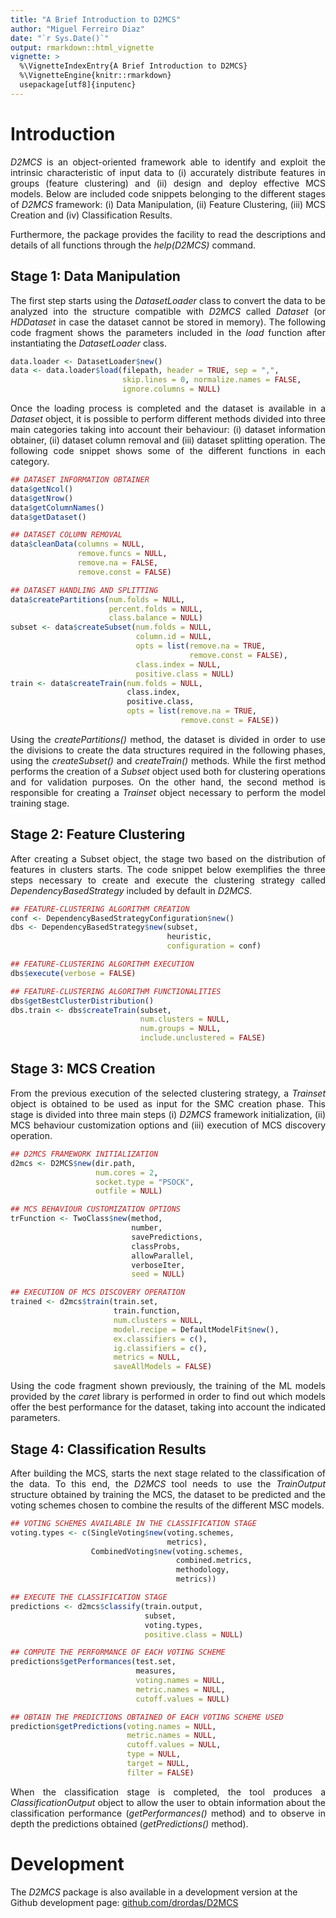 ```yaml
---
title: "A Brief Introduction to D2MCS"
author: "Miguel Ferreiro Diaz"
date: "`r Sys.Date()`"
output: rmarkdown::html_vignette
vignette: >
  %\VignetteIndexEntry{A Brief Introduction to D2MCS}
  %\VignetteEngine{knitr::rmarkdown}
  usepackage[utf8]{inputenc}
---
```


# Introduction

<div style = "text-align: justify">

*D2MCS* is an object-oriented framework able to identify and exploit the intrinsic characteristic of input data to (i) accurately distribute features in groups (feature clustering) and (ii) design and deploy effective MCS models. Below are included code snippets belonging to the different stages of *D2MCS* framework: (i) Data Manipulation, (ii) Feature Clustering, (iii) MCS Creation and (iv) Classification Results.

Furthermore, the package provides the facility to read the descriptions and details of all functions through the *help(D2MCS)* command. 

</div>

## Stage 1: Data Manipulation

<div style="text-align:justify">

The first step starts using the *DatasetLoader* class to convert the data to be analyzed into the structure compatible with *D2MCS* called *Dataset* (or *HDDataset* in case the dataset cannot be stored in memory). The following code fragment shows the parameters included in the *load* function after instantiating the *DatasetLoader* class.


```R
data.loader <- DatasetLoader$new()
data <- data.loader$load(filepath, header = TRUE, sep = ",", 
                         skip.lines = 0, normalize.names = FALSE, 
                         ignore.columns = NULL)
```

Once the loading process is completed and the dataset is available in a *Dataset* object, it is possible to perform different methods divided into three main categories taking into account their behaviour: (i) dataset information obtainer, (ii) dataset column removal and (iii) dataset splitting operation. The following code snippet shows some of the different functions in each category.

```R
## DATASET INFORMATION OBTAINER
data$getNcol()
data$getNrow()
data$getColumnNames()
data$getDataset()

## DATASET COLUMN REMOVAL
data$cleanData(columns = NULL, 
               remove.funcs = NULL, 
               remove.na = FALSE, 
               remove.const = FALSE)

## DATASET HANDLING AND SPLITTING
data$createPartitions(num.folds = NULL, 
                      percent.folds = NULL,
                      class.balance = NULL)
subset <- data$createSubset(num.folds = NULL, 
                            column.id = NULL,
                            opts = list(remove.na = TRUE, 
                                        remove.const = FALSE),
                            class.index = NULL, 
                            positive.class = NULL)
train <- data$createTrain(num.folds = NULL, 
                          class.index, 
                          positive.class, 
                          opts = list(remove.na = TRUE, 
                                      remove.const = FALSE))

```

Using the *createPartitions()* method, the dataset is divided in order to use the divisions to create the data structures required in the following phases, using the *createSubset()* and *createTrain() * methods. While the first method performs the creation of a *Subset* object used both for clustering operations and for validation purposes. On the other hand, the second method is responsible for creating a *Trainset* object necessary to perform the model training stage.

</div>

## Stage 2: Feature Clustering

<div style="text-align:justify">

After creating a Subset object, the stage two based on the distribution of features in clusters starts. The code snippet below exemplifies the three steps necessary to create and execute the clustering strategy called *DependencyBasedStrategy* included by default in *D2MCS*.

```R
## FEATURE-CLUSTERING ALGORITHM CREATION
conf <- DependencyBasedStrategyConfiguration$new() 
dbs <- DependencyBasedStrategy$new(subset, 
                                   heuristic, 
                                   configuration = conf)

## FEATURE-CLUSTERING ALGORITHM EXECUTION 
dbs$execute(verbose = FALSE)

## FEATURE-CLUSTERING ALGORITHM FUNCTIONALITIES
dbs$getBestClusterDistribution()
dbs.train <- dbs$createTrain(subset, 
                             num.clusters = NULL, 
                             num.groups = NULL, 
                             include.unclustered = FALSE)

```

</div>

## Stage 3: MCS Creation

<div style="text-align:justify">

From the previous execution of the selected clustering strategy, a *Trainset* object is obtained to be used as input for the SMC creation phase. This stage is divided into three main steps (i) *D2MCS* framework initialization, (ii) MCS behaviour customization options and (iii) execution of MCS discovery operation.

```R
## D2MCS FRAMEWORK INITIALIZATION
d2mcs <- D2MCS$new(dir.path, 
                   num.cores = 2, 
                   socket.type = "PSOCK", 
                   outfile = NULL)

## MCS BEHAVIOUR CUSTOMIZATION OPTIONS
trFunction <- TwoClass$new(method, 
                           number, 
                           savePredictions, 
                           classProbs, 
                           allowParallel, 
                           verboseIter, 
                           seed = NULL)

## EXECUTION OF MCS DISCOVERY OPERATION
trained <- d2mcs$train(train.set, 
                       train.function, 
                       num.clusters = NULL, 
                       model.recipe = DefaultModelFit$new(), 
                       ex.classifiers = c(), 
                       ig.classifiers = c(), 
                       metrics = NULL, 
                       saveAllModels = FALSE)

```

Using the code fragment shown previously, the training of the ML models provided by the *caret* library is performed in order to find out which models offer the best performance for the dataset, taking into account the indicated parameters.

</div>

## Stage 4: Classification Results

<div style="text-align:justify">

After building the MCS, starts the next stage related to the classification of the data. To this end, the *D2MCS* tool needs to use the *TrainOutput* structure obtained by training the MCS, the dataset to be predicted and the voting schemes chosen to combine the results of the different MSC models. 

```R
## VOTING SCHEMES AVAILABLE IN THE CLASSIFICATION STAGE
voting.types <- c(SingleVoting$new(voting.schemes, 
                                   metrics),                                    
                  CombinedVoting$new(voting.schemes, 
                                     combined.metrics, 
                                     methodology, 
                                     metrics))

## EXECUTE THE CLASSIFICATION STAGE
predictions <- d2mcs$classify(train.output, 
                              subset, 
                              voting.types, 
                              positive.class = NULL)

## COMPUTE THE PERFORMANCE OF EACH VOTING SCHEME
predictions$getPerformances(test.set, 
                            measures, 
                            voting.names = NULL, 
                            metric.names = NULL, 
                            cutoff.values = NULL)

## OBTAIN THE PREDICTIONS OBTAINED OF EACH VOTING SCHEME USED
prediction$getPredictions(voting.names = NULL, 
                          metric.names = NULL, 
                          cutoff.values = NULL, 
                          type = NULL, 
                          target = NULL, 
                          filter = FALSE)

```

When the classification stage is completed, the tool produces a *ClassificationOutput* object to allow the user to obtain information about the classification performance (*getPerformances()* method) and to observe in depth the predictions obtained (*getPredictions()* method).

</div>

# Development

The *D2MCS* package is also available in a development version at the Github development page:
[github.com/drordas/D2MCS](https://github.com/drordas/D2MCS)
